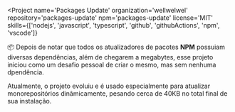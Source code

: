 
<Project
  name='Packages Update'
  organization='wellwelwel'
  repository='packages-update'
  npm='packages-update'
  license='MIT'
  skills={['nodejs', 'javascript', 'typescript', 'github', 'githubActions', 'npm', 'vscode']}
>

📦 Depois de notar que todos os atualizadores de pacotes **NPM** possuiam diversas dependências, além de chegarem a megabytes, esse projeto iniciou como um desafio pessoal de criar o mesmo, mas sem nenhuma dpendência.

Atualmente, o projeto evoluiu e é usado especialmente para atualizar monorepositórios dinâmicamente, pesando cerca de 40KB no total final de sua instalação.

</Project>
